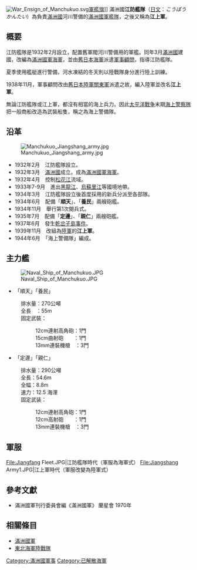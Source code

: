 {{merge from|滿洲國軍艦隊|discuss=Talk:江上军#请求与滿洲國軍艦隊合并|time=2018-02-07T07:28:39+00:00}}
[[File:War_Ensign_of_Manchukuo.svg|thumb]][[軍艦旗|軍艦旗]]]]
滿洲國'''江防艦隊'''（[[日文|日文]]：''こうぼうかんたい''）為負責[[滿洲國|滿洲國]]河川警備的[[滿洲國軍|滿洲國軍]][[艦隊|艦隊]]，之後又稱為'''江上軍'''。

== 概要 ==
江防艦隊是1932年2月設立，配置舊軍閥河川警備用的軍艦。同年3月[[滿洲國|滿洲國]]建國，改編為[[滿洲國軍|滿洲國軍]][[海軍|海軍]]，並由[[大日本帝國海軍|舊日本海軍]]派遣[[滿洲國軍軍事顧問列表|軍事顧問]]，指導江防艦隊。

夏季使用艦艇進行警備，河水凍結的冬天則以陸戰隊身分進行陸上訓練。

1938年11月，軍事顧問改由[[大日本帝國陸軍|舊日本陸軍]][[關東軍|關東軍]]派遣之故，編入陸軍並改名'''江上軍'''。

無論江防艦隊或江上軍，都沒有相當的海上兵力。因此[[太平洋戰争|太平洋戰争]]末期[[海上警察隊_(滿洲國)|海上警察隊]]把一般商船改造為武裝船隻，稱之為海上警備隊。

== 沿革 ==
[[File:Manchukuo_Jiangshang_army.jpg|right]]
* 1932年2月　江防艦隊設立。
* 1932年3月　[[滿洲國|滿洲國]]成立。成為[[滿洲國軍|滿洲國軍]][[海軍|海軍]]。
* 1932年4月　控制[[松花江|松花江]]流域。
* 1933年7-9月　進出[[黑龍江|黑龍江]]、[[烏蘇里江|烏蘇里江]]等國境地帶。
* 1934年3月　江防艦隊設立後首度採用的新兵分派至各部隊。
* 1934年6月　配備「'''順天'''」、「'''養民'''」兩艘砲艦。
* 1934年11月　舉行第1次閱兵式。
* 1935年7月　配備「'''定邊'''」、「'''親仁'''」兩艘砲艦。
* 1937年6月　發生[[乾岔子島事件|乾岔子島事件]]。
* 1939年11月　改組為[[陸軍|陸軍]]的'''江上軍'''。
* 1944年6月　「海上警備隊」編成。

== 主力艦 ==
[[File:Naval_Ship_of_Manchukuo.JPG|right]]
* 「順天」「養民」
:排水量：270公噸
:全長　：55m
:固定武裝：
::12cm連射高角砲：1門
::15cm曲射砲　　：1門
::13mm連裝機槍　：3門

* 「定邊」「親仁」
:排水量：290公噸
:全長：54.6m
:全幅：8.8m
:速力：12.5 海浬
:固定武装：
::12cm連射高角砲：1門
::12cm高射砲　　：1門
::13mm連裝機槍　：3門

== 軍服 ==
<gallery>
File:Jiangfang Fleet.JPG|江防艦隊時代（軍服為海軍式）
File:Jiangshang Army1.JPG|江上軍時代（軍服改變為陸軍式）
</gallery>
== 參考文獻 ==
* 滿洲國軍刊行委員會編《滿洲國軍》 蘭星會 1970年

== 相關條目 ==
* [[滿洲國軍|滿洲國軍]]
* [[中華民國海軍陸戰隊#東北海軍陸戰隊|東北海軍陸戰隊]]
{{滿洲國政府機構}}
{{滿洲國艦船}}

[[Category:滿洲國軍事|Category:滿洲國軍事]]
[[Category:已解散海軍|Category:已解散海軍]]